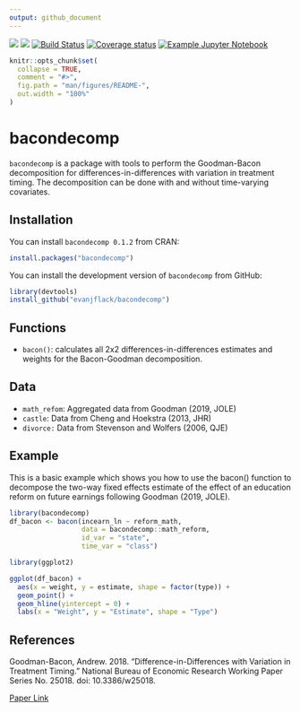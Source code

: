 ```yaml
---
output: github_document
---
```


[![](https://www.r-pkg.org/badges/version/bacondecomp?color=green)](https://cran.r-project.org/package=bacondecomp)
![](https://github.com/evanjflack/bacondecomp/workflows/R-CMD-check/badge.svg)
[![Build Status](https://travis-ci.com/evanjflack/bacondecomp.svg?branch=master)](https://travis-ci.com/evanjflack/bacondecomp)
[![Coverage status](https://codecov.io/gh/evanjflack/bacondecomp/branch/master/graph/badge.svg)](https://codecov.io/github/evanjflack/bacondecomp?branch=master)
[![Example Jupyter Notebook](https://mybinder.org/badge_logo.svg)](https://mybinder.org/v2/gh/evanjflack/bacondecomp/master?filepath=index.ipynb)

<!-- README.md is generated from README.Rmd. Please edit that file -->

```r
knitr::opts_chunk$set(
  collapse = TRUE,
  comment = "#>",
  fig.path = "man/figures/README-",
  out.width = "100%"
)
```
# bacondecomp

`bacondecomp` is a package with tools to perform the Goodman-Bacon decomposition for differences-in-differences with variation in treatment timing. The decomposition can be done with and without time-varying covariates.

## Installation

You can install `bacondecomp 0.1.2` from CRAN: 

``` r
install.packages("bacondecomp")
```

You can install the development version of `bacondecomp` from GitHub:

``` r
library(devtools)
install_github("evanjflack/bacondecomp")
```

## Functions
* `bacon()`: calculates all 2x2 differences-in-differences estimates and weights for the Bacon-Goodman decomposition.

## Data
* `math_refom`: Aggregated data from Goodman (2019, JOLE)
* `castle`: Data from Cheng and Hoekstra (2013, JHR)
* `divorce:` Data from Stevenson and Wolfers (2006, QJE)

## Example

This is a basic example which shows you how to use the bacon() function to decompose the two-way fixed effects estimate of the effect of an education reform on future earnings following Goodman (2019, JOLE).

```r
library(bacondecomp)
df_bacon <- bacon(incearn_ln ~ reform_math,
                  data = bacondecomp::math_reform,
                  id_var = "state",
                  time_var = "class")

library(ggplot2)

ggplot(df_bacon) +
  aes(x = weight, y = estimate, shape = factor(type)) +
  geom_point() +
  geom_hline(yintercept = 0) +
  labs(x = "Weight", y = "Estimate", shape = "Type")
```

## References

Goodman-Bacon, Andrew. 2018. "Difference-in-Differences with Variation in Treatment Timing." National Bureau of Economic Research Working Paper Series No. 25018. doi: 10.3386/w25018.

[Paper Link](https://cdn.vanderbilt.edu/vu-my/wp-content/uploads/sites/2318/2019/07/29170757/ddtiming_7_29_2019.pdf)
